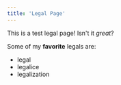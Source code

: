 ```yaml
---
title: 'Legal Page'
---
```


This is a test legal page! Isn't it _great_?

Some of my **favorite** legals are:

- legal
- legalice
- legalization
